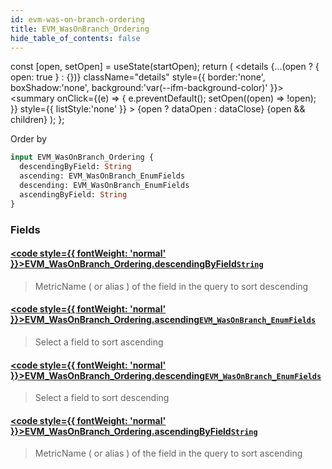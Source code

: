 ```yaml
---
id: evm-was-on-branch-ordering
title: EVM_WasOnBranch_Ordering
hide_table_of_contents: false
---
```







  const [open, setOpen] = useState(startOpen);
  return (
    <details {...(open ? { open: true } : {})} className="details" style={{ border:'none', boxShadow:'none', background:'var(--ifm-background-color)' }}>
      <summary
        onClick={(e) => {
          e.preventDefault();
          setOpen((open) => !open);
        }}
        style={{ listStyle:'none' }}
      >
      {open ? dataOpen : dataClose}
      </summary>
      {open && children}
    </details>
  );
};




Order by


```graphql
input EVM_WasOnBranch_Ordering {
  descendingByField: String
  ascending: EVM_WasOnBranch_EnumFields
  descending: EVM_WasOnBranch_EnumFields
  ascendingByField: String
}
```




### Fields

#### [<code style={{ fontWeight: 'normal' }}>EVM_WasOnBranch_Ordering.<b>descendingByField</b></code>](#)<Bullet />[`String`](/docs/graphql-reference/scalars/string) <Badge class="secondary" text="scalar"/>
> MetricName ( or alias ) of the field in the query to sort descending
> 

#### [<code style={{ fontWeight: 'normal' }}>EVM_WasOnBranch_Ordering.<b>ascending</b></code>](#)<Bullet />[`EVM_WasOnBranch_EnumFields`](/docs/graphql-reference/enums/evm-was-on-branch-enum-fields) <Badge class="secondary" text="enum"/>
> Select a field to sort ascending
> 

#### [<code style={{ fontWeight: 'normal' }}>EVM_WasOnBranch_Ordering.<b>descending</b></code>](#)<Bullet />[`EVM_WasOnBranch_EnumFields`](/docs/graphql-reference/enums/evm-was-on-branch-enum-fields) <Badge class="secondary" text="enum"/>
> Select a field to sort descending
> 

#### [<code style={{ fontWeight: 'normal' }}>EVM_WasOnBranch_Ordering.<b>ascendingByField</b></code>](#)<Bullet />[`String`](/docs/graphql-reference/scalars/string) <Badge class="secondary" text="scalar"/>
> MetricName ( or alias ) of the field in the query to sort ascending
> 



